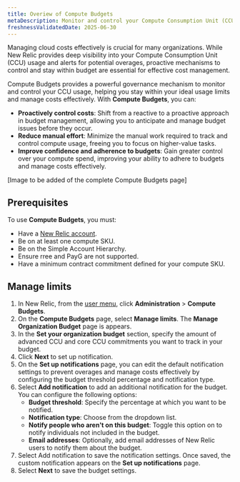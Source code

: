 ```yaml
---
title: Overiew of Compute Budgets
metaDescription: Monitor and control your Compute Consumption Unit (CCU) usage with New Relic's Compute Budgets feature.
freshnessValidatedDate: 2025-06-30
---
```


Managing cloud costs effectively is crucial for many organizations. While New Relic provides deep visibility into your Compute Consumption Unit (CCU) usage and alerts for potential overages, proactive mechanisms to control and stay within budget are essential for effective cost management.

Compute Budgets provides a powerful governance mechanism to monitor and control your CCU usage, helping you stay within your ideal usage limits and manage costs effectively. With **Compute Budgets**, you can:

- **Proactively control costs**: Shift from a reactive to a proactive approach in budget management, allowing you to anticipate and manage budget issues before they occur.
- **Reduce manual effort**: Minimize the manual work required to track and control compute usage, freeing you to focus on higher-value tasks.
- **Improve confidence and adherence to budgets**: Gain greater control over your compute spend, improving your ability to adhere to budgets and manage costs effectively.

[Image to be added of the complete Compute Budgets page]

## Prerequisites

To use **Compute Budgets**, you must:

- Have a [New Relic account](http://newrelic.com/signup).
- Be on at least one compute SKU.
- Be on the Simple Account Hierarchy.
- Ensure rree and PayG are not supported.
- Have a minimum contract commitment defined for your compute SKU.

## Manage limits

1. In New Relic, from the [user menu](/docs/accounts/accounts-billing/general-account-settings/intro-account-settings), click <DNT>**Administration**</DNT> > <DNT>**Compute Budgets**</DNT>.
2. On the **Compute Budgets** page, select **Manage limits**. The **Manage Organization Budget** page is appears.
3. In the **Set your organization budget** section, specify the amount of advanced CCU and core CCU commitments you want to track in your budget.
4. Click **Next** to set up notification.
5. On the **Set up notifications** page, you can edit the default notification settings to prevent overages and manage costs effectively by configuring the budget threshold percentage and notification type.
6. Select **Add notification** to add an additional notification for the budget. You can configure the following options:
   - **Budget threshold**: Specify the percentage at which you want to be notified.
   - **Notification type**: Choose from the dropdown list.
   - **Notify people who aren't on this budget**: Toggle this option on to notify individuals not included in the budget.
   - **Email addresses**: Optionally, add email addresses of New Relic users to notify them about the budget.
7. Select Add notification to save the notification settings. Once saved, the custom notification appears on the **Set up notifications** page.
8. Select **Next** to save the budget settings.

